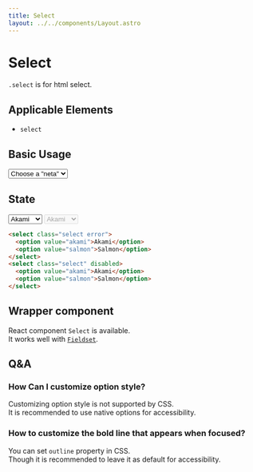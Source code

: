 ```yaml
---
title: Select
layout: ../../components/Layout.astro
---
```



# Select

`.select` is for html select.

## Applicable Elements

- `select`

## Basic Usage

<SamplePane>
<select class="select">
  <option value="">Choose a "neta"</option>
  <option value="akami">Akami</option>
  <option value="salmon">Salmon</option>
  <option value="engawa">Engawa</option>
</select>
</SamplePane>

## State

<SamplePane>
<select class="select error">
  <option value="akami">Akami</option>
  <option value="salmon">Salmon</option>
</select>
<select class="select" disabled>
  <option value="akami">Akami</option>
  <option value="salmon">Salmon</option>
</select>
</SamplePane>

```html
<select class="select error">
  <option value="akami">Akami</option>
  <option value="salmon">Salmon</option>
</select>
<select class="select" disabled>
  <option value="akami">Akami</option>
  <option value="salmon">Salmon</option>
</select>
```

## Wrapper component

React component `Select` is available.  
It works well with [`Fieldset`](/components/fieldset).

## Q&A

### How Can I customize option style?

Customizing option style is not supported by CSS.  
It is recommended to use native options for accessibility.

### How to customize the bold line that appears when focused?

You can set `outline` property in CSS.  
Though it is recommended to leave it as default for accessibility.